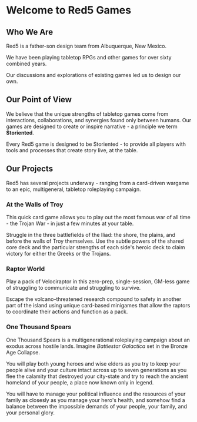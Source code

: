 # Welcome to Red5 Games
## Who We Are
Red5 is a father-son design team from Albuquerque, New Mexico.

We have been playing tabletop RPGs and other games for over sixty combined years.

Our discussions and explorations of existing games led us to design our own.

## Our Point of View
We believe that the unique strengths of tabletop games come from interactions, collaborations, and synergies found only between humans. Our games are designed to create or inspire narrative - a principle we term **Storiented**.

Every Red5 game is designed to be Storiented - to provide all players with tools and processes that create story live, at the table.

## Our Projects
Red5 has several projects underway - ranging from a card-driven wargame to an epic, multigeneral, tabletop roleplaying campaign.

### At the Walls of Troy
This quick card game allows you to play out the most famous war of all time - the Trojan War - in just a few minutes at your table.

Struggle in the three battlefields of the Iliad: the shore, the plains, and before the walls of Troy themselves. Use the subtle powers of the shared core deck and the particular strengths of each side's heroic deck to claim victory for either the Greeks or the Trojans.

### Raptor World
Play a pack of Velociraptor in this zero-prep, single-session, GM-less game of struggling to communicate and struggling to survive.

Escape the volcano-threatened research compound to safety in another part of the island using unique card-based minigames that allow the raptors to coordinate their actions and function as a pack.

### One Thousand Spears
One Thousand Spears is a multigenerational roleplaying campaign about an exodus across hostile lands. Imagine *Battlestar Galactica* set in the Bronze Age Collapse. 

You will play both young heroes and wise elders as you try to keep your people alive and your culture intact across up to seven generations as you flee the calamity that destroyed your city-state and try to reach the ancient homeland of your people, a place now known only in legend.

You will have to manage your political influence and the resources of your family as closesly as you manage your hero's health, and somehow find a balance between the impossible demands of your people, your family, and your personal glory.
